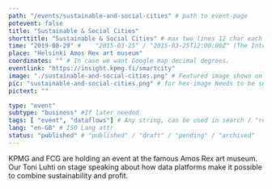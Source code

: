 ```yaml
---
path: "/events/sustainable-and-social-cities" # path to event-page
potevent: false
title: "Sustainable & Social Cities"
shorttitle: "Sustainable & Social Cities" # max two lines 12 char each
time: "2019-08-29" # 	"2015-03-25" / "2015-03-25T12:00:00Z" (The International Standard)
place: "Helsinki Amos Rex art museum"
coordinates: "" # In case we want Google map decimal degrees.
eventlink: "https://insight.kpmg.fi/smartcity"
image: "./sustainable-and-social-cities.png" # Featured image shown on page and listings. Save in same folder. Don't use svg.
pic: "sustainable-and-social-cities.png" # for hex-image Needs to be square for now!
pictext: ""

type: "event" 
subtype: "business" #If later needed
tags: [ "event", "dataflows"] # Any string, can be used in search / "related content"
lang: "en-GB" # ISO Lang attr
status: "published" # "published" / "draft" / "pending" / "archived"
---
```

KPMG and FCG are holding an event at the famous Amos Rex art museum. Our Toni Luhti on stage speaking about how data platforms make it possible to combine sustainability and profit. 